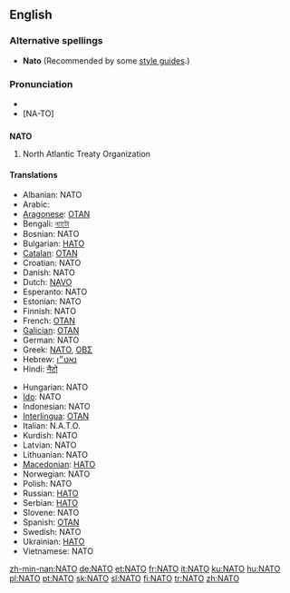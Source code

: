 {{see|nato}}
==English==
{{wikipedia}}

===Alternative spellings===
* '''Nato''' (Recommended by some [[style guide]]s.)

===Pronunciation===
* {{IPA|/'neɪtəʊ/}}
* [NA-TO]

==={{acronym}}===
'''NATO'''

# North Atlantic Treaty Organization

====Translations====
{{top}}
* Albanian: NATO
* Arabic: {{Arab|[[حلف الناتو]]}}
* [[Aragonese]]: [[OTAN]] {{f}}
* Bengali: [[ন্যাটো]]
* Bosnian: NATO
* Bulgarian: [[НАТО]]
* [[Catalan]]: [[OTAN]] {{f}}
* Croatian: NATO
* Danish: NATO
* Dutch: [[NAVO]]
* Esperanto: NATO
* Estonian: NATO
* Finnish: NATO
* French: [[OTAN]] {{f}}
* [[Galician]]: [[OTAN]] {{f}}
* German: NATO {{f}}
* Greek: [[ΝΑΤΟ]], [[ΟΒΣ]]
* Hebrew: [[נאט״ו]]
* Hindi: [[नैटो]]
{{mid}}
* Hungarian: NATO
* [[Ido]]: NATO
* Indonesian: NATO
* [[Interlingua]]: [[OTAN]]
* Italian: N.A.T.O.
* Kurdish: NATO
* Latvian: NATO
* Lithuanian: NATO
* [[Macedonian]]: [[НАТО]]
* Norwegian: NATO
* Polish: NATO
* Russian: [[НАТО]] {{f}}
* Serbian: [[НАТО]]
* Slovene: NATO
* Spanish: [[OTAN]] {{f}}
* Swedish: NATO
* Ukrainian: [[НАТО]]
* Vietnamese: NATO
{{bottom}}

[[zh-min-nan:NATO]]
[[de:NATO]]
[[et:NATO]]
[[fr:NATO]]
[[it:NATO]]
[[ku:NATO]]
[[hu:NATO]]
[[pl:NATO]]
[[pt:NATO]]
[[sk:NATO]]
[[sl:NATO]]
[[fi:NATO]]
[[tr:NATO]]
[[zh:NATO]]